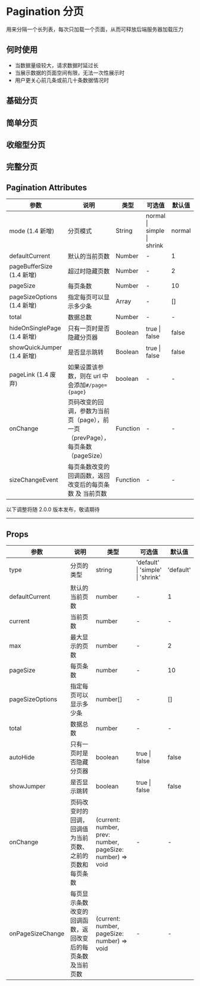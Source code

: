 # Pagination 分页

用来分隔一个长列表，每次只加载一个页面，从而可释放后端服务器加载压力

## 何时使用

- 当数据量级较大，请求数据时延过长
- 当展示数据的页面空间有限，无法一次性展示时
- 用户更关心前几条或前几十条数据情况时

## 基础分页


<DemoBase />

## 简单分页


<DemoEasy />

## 收缩型分页


<DemoShrink />

## 完整分页


<DemoIntack />

## Pagination Attributes

| 参数                        | 说明                                                                           | 类型     | 可选值                     | 默认值 |
| --------------------------- | ------------------------------------------------------------------------------ | -------- | -------------------------- | ------ |
| mode (1.4 新增)             | 分页模式                                                                       | String   | normal \| simple \| shrink | normal |
| defaultCurrent              | 默认的当前页数                                                                 | Number   | -                          | 1      |
| pageBufferSize (1.4 新增)   | 超过时隐藏页数                                                                 | Number   | -                          | 2      |
| pageSize                    | 每页条数                                                                       | Number   | -                          | 10     |
| pageSizeOptions (1.4 新增)  | 指定每页可以显示多少条                                                         | Array    | -                          | []     |
| total                       | 数据总数                                                                       | Number   | -                          | -      |
| hideOnSinglePage (1.4 新增) | 只有一页时是否隐藏分页器                                                       | Boolean  | true \| false              | false  |
| showQuickJumper (1.4 新增)  | 是否显示跳转                                                                   | Boolean  | true \| false              | false  |
| pageLink (1.4 废弃)         | 如果设置该参数，则在 url 中会添加`#/page={page}`                               | boolean  | -                          | -      |
| onChange                    | 页码改变的回调，参数为当前页（page），前一页（prevPage），每页条数（pageSize） | Function | -                          | -      | - |
| sizeChangeEvent             | 每页条数改变的回调函数，返回 改变后的每页条数 及 当前页数                      | Function | -                          | -      | - |

<div style={{ position: 'relative' }}>
  <span
    style={{
      position: 'absolute',
      background: '#fff',
      left: '50%',
      transform: ' translate(-50%,-50%)',
      fontSize: '18px',
      padding: 5,
      color: '#f63'
    }}
  >
    以下调整将随 2.0.0 版本发布，敬请期待
  </span>
  <hr style={{ marginTop: 50, marginBottom: 20, border: '0.5px dashed #c8c8c8' }} />
</div>

## Props

| 参数             | 说明                                                       | 类型                                                      | 可选值                            | 默认值    |
| ---------------- | ---------------------------------------------------------- | --------------------------------------------------------- | --------------------------------- | --------- |
| type             | 分页的类型                                                 | string                                                    | 'default' \| 'simple' \| 'shrink' | 'default' |
| defaultCurrent   | 默认的当前页数                                             | number                                                    | -                                 | 1         |
| current          | 当前页数                                                   | number                                                    | -                                 | -         |
| max              | 最大显示的页数                                             | number                                                    | -                                 | 2         |
| pageSize         | 每页条数                                                   | number                                                    | -                                 | 10        |
| pageSizeOptions  | 指定每页可以显示多少条                                     | number[]                                                  | -                                 | []        |
| total            | 数据总数                                                   | number                                                    | -                                 | -         |
| autoHide         | 只有一页时是否隐藏分页器                                   | boolean                                                   | true \| false                     | false     |
| showJumper       | 是否显示跳转                                               | boolean                                                   | true \| false                     | false     |
| onChange         | 页码改变时的回调，回调值为当前页数、之前的页数和每页条数   | (current: number, prev: number, pageSize: number) => void | -                                 | -         | - |
| onPageSizeChange | 每页显示条数改变的回调函数，返回改变后的每页条数及当前页数 | (current: number, pageSize: number) => void               | -                                 | -         | - |
